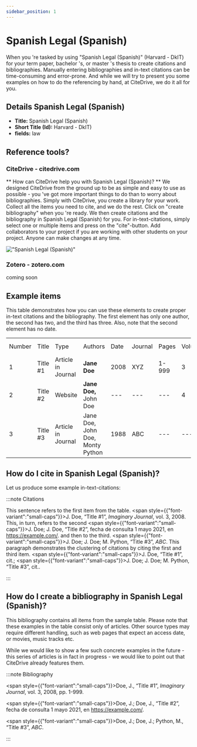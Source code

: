 ```yaml
---
sidebar_position: 1
---
```


# Spanish Legal (Spanish)

When you 're tasked by using "Spanish Legal (Spanish)" (Harvard - DkIT) for your term paper, bachelor 's, or master 's thesis to create citations and bibliographies.
Manually entering bibliographies and in-text citations can be time-consuming and error-prone. And while we will try to present you some examples on how to do the referencing by hand, at CiteDrive, we do it all for you.

## Details  Spanish Legal (Spanish)
* **Title:** Spanish Legal (Spanish)
* **Short Title (Id):** Harvard - DkIT)
* **fields:** law

## Reference tools?
### CiteDrive - citedrive.com
** How can CiteDrive help you with Spanish Legal (Spanish)? **
We designed CiteDrive from the ground up to be as simple and easy to use as possible - you 've got more important things to do than to worry about bibliographies. Simply with CiteDrive, you create a library for your work. Collect all the items you need to cite, and we do the rest. Click on "create bibliography" when you 're ready. We then create citations and the bibliography in Spanish Legal (Spanish) for you. For in-text-citations, simply select one or multiple items and press on the "cite"-button. Add collaborators to your project if you are working with other students on your project. Anyone can make changes at any time.


!["Spanish Legal (Spanish)"](images/spanish-legal-spanish.svg "Choose Spanish Legal (Spanish) in the CiteDrive App")

### Zotero - zotero.com

coming soon

## Example items

This table demonstrates how you can use these elements to create proper in-text citations and the bibliography. The first element has only one author, the second has two, and the third has three. Also, note that the second element has no date.


<table>
  <tr>
   <td>Number
   </td>
   <td>Title
   </td>
   <td>Type
   </td>
   <td>Authors
   </td>
   <td>Date
   </td>
   <td>Journal
   </td>
   <td>Pages
   </td>
   <td>Volume
   </td>
   <td>Issue
   </td>
   <td>Access Date
   </td>
  </tr>
  <tr>
   <td>1
   </td>
   <td>Title #1
   </td>
   <td>Article in Journal
   </td>
   <td><strong>Jane Doe</strong>
   </td>
   <td>2008
   </td>
   <td>XYZ
   </td>
   <td>1-999
   </td>
   <td>3
   </td>
   <td>2
   </td>
   <td>--
   </td>
  </tr>
  <tr>
   <td>
2
   </td>
   <td>Title #2
   </td>
   <td>Website
   </td>
   <td><strong>Jane Doe, </strong>John Doe
   </td>
   <td>---
   </td>
   <td>---
   </td>
   <td>---
   </td>
   <td>4
   </td>
   <td>---
   </td>
   <td>2020-05-01
   </td>
  </tr>
  <tr>
   <td>3
   </td>
   <td>Title #3
   </td>
   <td>Article in Journal
   </td>
   <td>Jane Doe, John Doe, Monty Python
   </td>
   <td>1988
   </td>
   <td>ABC
   </td>
   <td>---
   </td>
   <td>---
   </td>
   <td>16
   </td>
   <td>---
   </td>
  </tr>
</table>



## How do I cite in  Spanish Legal (Spanish)?

Let us produce some example in-text-citations:

:::note Citations


This sentence refers to the first item from the table. <span style={{"font-variant":"small-caps"}}>J. Doe</span>, “Title #1”, <i>Imaginary Journal</i>, vol. 3, 2008. This, in turn, refers to the second <span style={{"font-variant":"small-caps"}}>J. Doe; J. Doe</span>, “Title #2”, fecha de consulta 1 mayo 2021, en https://example.com/.
and then to the third.  <span style={{"font-variant":"small-caps"}}>J. Doe; J. Doe; M. Python</span>, “Title #3”, <i>ABC</i>.
This paragraph demonstrates the clustering of citations by citing the first and third item. <span style={{"font-variant":"small-caps"}}>J. Doe</span>, “Title #1”, cit.; <span style={{"font-variant":"small-caps"}}>J. Doe; J. Doe; M. Python</span>, “Title #3”, cit..

:::

## How do I create a bibliography in Spanish Legal (Spanish)?

This bibliography contains all items from the sample table. Please note that these examples in the table consist only of articles. Other source types may require different handling, such as web pages that expect an access date, or movies, music tracks etc.

While we would like to show a few such concrete examples in the future - this series of articles is in fact in progress - we would like to point out that CiteDrive already features them.

:::note Bibliography

<span style={{"font-variant":"small-caps"}}>Doe, J.</span>, “Title #1”, <i>Imaginary Journal</i>, vol. 3, 2008, pp. 1-999.

<span style={{"font-variant":"small-caps"}}>Doe, J.; Doe, J.</span>, “Title #2”, fecha de consulta 1 mayo 2021, en https://example.com/.

<span style={{"font-variant":"small-caps"}}>Doe, J.; Doe, J.; Python, M.</span>, “Title #3”, <i>ABC</i>.



:::


        